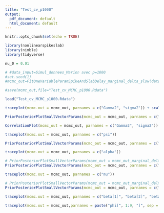 ```yaml
---
title: "Test_cv_p1000"
output:
  pdf_document: default
  html_document: default
---
```


```r
knitr::opts_chunk$set(echo = TRUE)
```

```r
library(nonlinearspikeslab)
library(nimble)
library(tidyverse)
```


```r
nu_0 = 0.01

# #data_input=Simul_donnees_Marion avec p=1000
#set.seed(1)
#mcmc_out=FitOneVariableParamSpikeAndSlabDelay_marginal_delta_slow(data = data_input, nu_0 = nu_0, niter = 5000)

#save(mcmc_out,file="Test_cv_MCMC_p1000.Rdata")

load("Test_cv_MCMC_p1000.Rdata")
```


```r
traceplot(mcmc.out = mcmc_out, parnames = c("Gamma2", "sigma2")) + scale_y_log10()
```

```r
PriorPosteriorPlotSmallVectorParams(mcmc_out = mcmc_out, parnames = c("sigma2", "Gamma2")) + scale_x_log10()
```

```r
CorrelationPlot(mcmc_out = mcmc_out, parnames = c("Gamma2", "sigma2"))
```


```r
traceplot(mcmc.out = mcmc_out, parnames = c("psi"))
```
```r
PriorPosteriorPlotSmallVectorParams(mcmc_out = mcmc_out, parnames = c("psi"))
```

```r
traceplot(mcmc.out = mcmc_out, parnames = c("alpha"))
```

```r
# PriorPosteriorPlotSmallVectorParams(mcmc_out = mcmc_out_marginal_delta, parnames = c("eta", "alpha"))
PriorPosteriorPlotSmallVectorParams(mcmc_out = mcmc_out, parnames = c("alpha"))
```

```r
traceplot(mcmc.out = mcmc_out, parnames = c("mu"))
```

```r
# PriorPosteriorPlotSmallVectorParams(mcmc_out = mcmc_out_marginal_delta, parnames = c("eta", "alpha"))
PriorPosteriorPlotSmallVectorParams(mcmc_out = mcmc_out, parnames = c("mu"))
```

```r
traceplot(mcmc.out = mcmc_out, parnames = c("beta[1]", "beta[2]", "beta[3]", "beta[4]", "beta[5]", "beta[6]"))
```
```r
traceplot(mcmc.out = mcmc_out,parnames = paste("phi[", 1:9, "]", sep = ""))
```

